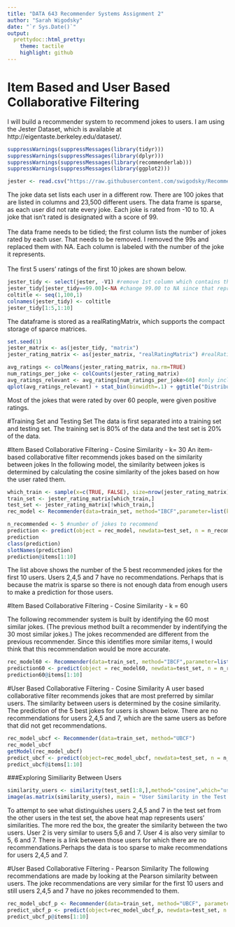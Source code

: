 ---
title: "DATA 643 Recommender Systems Assignment 2"
author: "Sarah Wigodsky"
date: "`r Sys.Date()`"
output:
  prettydoc::html_pretty:
    theme: tactile
    highlight: github
---

# Item Based and User Based Collaborative Filtering 

I will build a recommender system to recommend jokes to users.  I am using the Jester Dataset, which is available at http://eigentaste.berkeley.edu/dataset/.

```{r libraries, echo=FALSE}
suppressWarnings(suppressMessages(library(tidyr)))
suppressWarnings(suppressMessages(library(dplyr)))
suppressWarnings(suppressMessages(library(recommenderlab)))
suppressWarnings(suppressMessages(library(ggplot2)))
```


```{r download-jester-data, echo=FALSE}
jester <- read.csv("https://raw.githubusercontent.com/swigodsky/Recommender-Systems/master/jesterdata.csv", header=FALSE, stringsAsFactors = FALSE)
```

The joke data set lists each user in a different row.  There are 100 jokes that are listed in columns and 23,500 different users.  The data frame is sparse, as each user did not rate every joke.  Each joke is rated from -10 to 10.  A joke that isn't rated is designated with a score of 99. \n\
\n\
The data frame needs to be tidied; the first column lists the number of jokes rated by each user.  That needs to be removed.  I removed the 99s and replaced them with NA.  Each column is labeled with the number of the joke it represents. \n\
\n\
The first 5 users' ratings of the first 10 jokes are shown below.

```{r tidy, echo=FALSE}
jester_tidy <- select(jester, -V1) #remove 1st column which contains the number of jokes the user rated
jester_tidy[jester_tidy==99.00]<-NA #change 99.00 to NA since that represents a joke that wasn't rated
coltitle <- seq(1,100,1)
colnames(jester_tidy) <- coltitle
jester_tidy[1:5,1:10]
```

The dataframe is stored as a realRatingMatrix, which supports the compact storage of sparce matrices.

```{r matrix-class, echo=FALSE}
set.seed(1)
jester_matrix <- as(jester_tidy, "matrix") 
jester_rating_matrix <- as(jester_matrix, "realRatingMatrix") #realRatingMatrix supports compact storage of sparse matrices
```

```{r visualization, echo=FALSE, warning=FALSE, message=FALSE}
avg_ratings <- colMeans(jester_rating_matrix, na.rm=TRUE)
num_ratings_per_joke <- colCounts(jester_rating_matrix)
avg_ratings_relevant <- avg_ratings[num_ratings_per_joke>60] #only include jokes that were rated by more than 60 people
qplot(avg_ratings_relevant) + stat_bin(binwidth=.1) + ggtitle("Distribution of Average Joke Rating for Jokes Rated by Over 60 People")
```

Most of the jokes that were rated by over 60 people, were given positive ratings.   

#Training Set and Testing Set
The data is first separated into a training set and testing set. The training set is 80% of the data and the test set is 20% of the data.

#Item Based Collaborative Filtering - Cosine Similarity - k= 30
An item-based collaborative filter recommends jokes based on the similarity between jokes  In the following model, the similarity between jokes is determined by calculating the cosine similarity of the jokes based on how the user rated them.

```{r train-test, cache=TRUE, echo=FALSE}
which_train <- sample(x=c(TRUE, FALSE), size=nrow(jester_rating_matrix),replace=TRUE, prob=c(0.8,0.2))
train_set <- jester_rating_matrix[which_train,]
test_set <- jester_rating_matrix[!which_train,]
rec_model <- Recommender(data=train_set, method="IBCF",parameter=list(k=30, na_as_zero=FALSE))
```

```{r make-recommendation, cahce=TRUE, echo=FALSE}
n_recommended <- 5 #number of jokes to recommend
prediction <- predict(object = rec_model, newdata=test_set, n = n_recommended)
prediction
class(prediction)
slotNames(prediction)
prediction@items[1:10]
```

The list above shows the number of the 5 best recommended jokes for the first 10 users.  Users 2,4,5 and 7 have no recommendations.  Perhaps that is because the matrix is sparse so there is not enough data from enough users to make a prediction for those users.

#Item Based Collaborative Filtering - Cosine Similarity - k = 60

The following recommender system is built by identifying the 60 most similar jokes.  (The previous method built a recommender by indentifying the 30 most similar jokes.) The jokes recommended are different from the previous recommender.  Since this identifies more similar items, I would think that this recommendation would be more accurate.

```{r ibck-k60, cache=TRUE, echo=FALSE}
rec_model60 <- Recommender(data=train_set, method="IBCF",parameter=list(k=60))
prediction60 <- predict(object = rec_model60, newdata=test_set, n = n_recommended)
prediction60@items[1:10]
```


#User Based Collaborative Filtering - Cosine Similarity
A user based collaborative filter recommends jokes that are most preferred by similar users.  The similarity between users is determined by the cosine similarity.  The prediction of the 5 best jokes for users is shown below.  There are no recommendations for users 2,4,5 and 7, which are the same users as before that did not get recommendations.


```{r ubcf, cache=TRUE, echo=FALSE}
rec_model_ubcf <- Recommender(data=train_set, method="UBCF")
rec_model_ubcf
getModel(rec_model_ubcf)
predict_ubcf <- predict(object=rec_model_ubcf, newdata=test_set, n = n_recommended)
predict_ubcf@items[1:10]
```

###Exploring Similiarity Between Users
```{r similarity, echo=FALSE}
similarity_users <- similarity(test_set[1:8,],method="cosine",which="users")
image(as.matrix(similarity_users), main = "User Similarity in the Test Matrix")
```

To attempt to see what distinguishes users 2,4,5 and 7 in the test set from the other users in the test set, the above heat map represents users' similarities.  The more red the box, the greater the similarity between the two users.  User 2 is very similar to users 5,6 and 7.  User 4 is also very similar to 5, 6 and 7.  There is a link between those users for which there are no recommendations.Perhaps the data is too sparse to make  recommendations for users 2,4,5 and 7.  


#User Based Collaborative Filtering - Pearson Similarity
The following recommendations are made by looking at the Pearson similarity between users.  The joke recommendations are very similar for the first 10 users and still users 2,4,5 and 7 have no jokes recommended to them.

```{r ubcf-pearson, cache=TRUE, echo=FALSE}
rec_model_ubcf_p <- Recommender(data=train_set, method="UBCF", parameter = list(method="pearson"))
predict_ubcf_p <- predict(object=rec_model_ubcf_p, newdata=test_set, n = n_recommended)
predict_ubcf_p@items[1:10]
```
